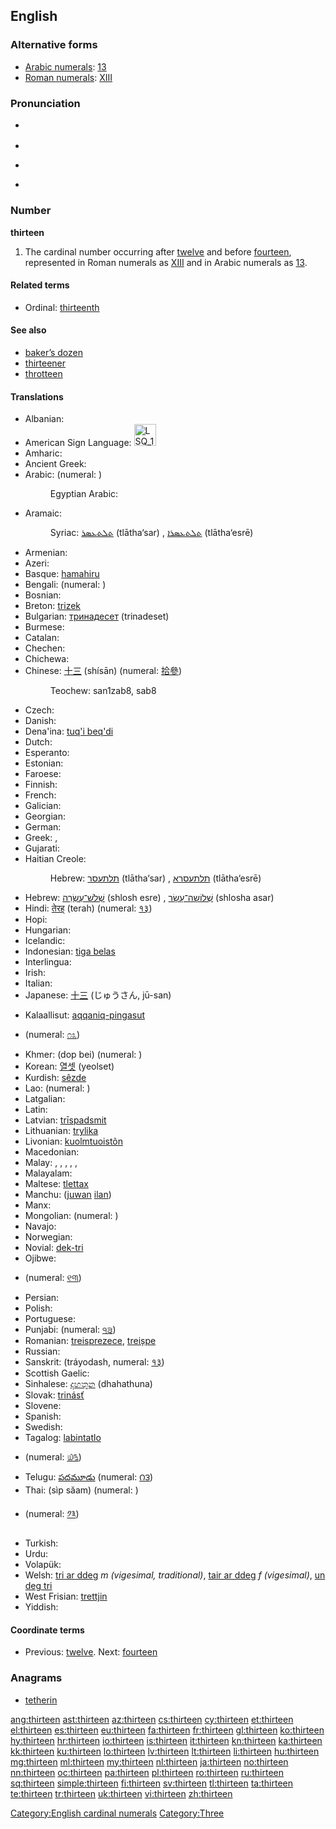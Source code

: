 ==English==
{{wikipedia}}

===Alternative forms===
* [[w:Arabic numerals|Arabic numerals]]: [[13]]
* [[w:Roman numerals|Roman numerals]]: [[XIII]]

===Pronunciation===
* {{qualifier|next word stressed near the first syllable}}
*: {{a|UK}} {{IPA|/ˈθɜː.tiːn/}}
*: {{a|US}} {{IPA|/ˈθɝ.tin/}}
* {{audio|en-us-thirteen.ogg|Audio (US)}}
* {{qualifier|next word stressed after the first syllable}}
*: {{a|UK}} {{IPA|/ˌθɜːˈtiːn/}}
*: {{a|US}} {{IPA|/ˌθɝˈtin/}}
* {{rhymes|iːn}}

===Number===
'''thirteen'''

# The cardinal number occurring after [[twelve]] and before [[fourteen]], represented in Roman numerals as [[XIII]] and in Arabic numerals as [[13]].

====Related terms====
* Ordinal: [[thirteenth]]

====See also====
* [[baker's dozen|baker’s dozen]]
* [[thirteener]]
* [[throtteen]]

====Translations====
{{trans-top|the cardinal number occurring after twelve and before fourteen}}
* Albanian: {{t-|sq|trembëdhjetë|xs=Albanian}}
* American Sign Language: [[Image:LSQ 13.jpg|35px]] {{tø|ase|Hu@Side-PalmBack Flatten|xs=American Sign Language}}
* Amharic: {{t|am|አስራሶስት|tr=asra sosts|sc=Ethi}}
* Ancient Greek: {{tø|grc|τρισκαίδεκα|tr=triskaideka|sc=polytonic}}
* Arabic: {{t-|ar|ثلاثة عشر|alt=ثَلاثة عَشَرَ|tr=thalaatha 3ashara}} (numeral: {{Arab|[[١٣]]}})
*: Egyptian Arabic: {{tø|arz|تلاتاشر|tr=talataashar|sc=Arab|xs=Egyptian Arabic}}
* Aramaic:
*: Syriac: [[ܬܠܬܥܣܪ]] (tlātha‘sar) {{m}}, [[ܬܠܬܥܣܪܐ]] (tlātha‘esrē) {{f}}
* Armenian: {{t+|hy|տասներեք|tr=tasnerek'}}
* Azeri: {{t|az|on üç}}
* Basque: [[hamahiru]]
* Bengali: {{t-|bn|তেরো|tr=tero|sc=Beng|xs=Bengali}} (numeral: {{Beng|[[১৩]]}})
* Bosnian: {{t-|bs|trinaest}}
* Breton: [[trizek]]
* Bulgarian: [[тринадесет]] (trinadeset)
* Burmese: {{t|my|ဆယ့်သုံး|tr=hsè.thon:|sc=Mymr}}
* Catalan: {{t+|ca|tretze}}
* Chechen: {{tø|ce|кхойтта|tr=qoytta}}
* Chichewa: {{tø|ny|khumi n'zitatu}}
* Chinese: [[十三]] (shísān) (numeral: [[拾參]])
*: Teochew: san1zab8, sab8
* Czech: {{t-|cs|třináct}}
* Danish: {{t+|da|tretten}}
* Dena'ina: [[tuq'i beq'di]]
* Dutch: {{t+|nl|dertien|f}}
* Esperanto: {{t-|eo|dek tri|xs=Esperanto}}
* Estonian: {{t-|et|kolmteist}}
* Faroese: {{t|fo|trettan}}
* Finnish: {{t+|fi|kolmetoista}}
* French: {{t+|fr|treize|m}}
* Galician: {{t+|gl|trece|xs=Galician}}
* Georgian: {{t-|ka|ცამეტი|tr=c'ameti|sc=Geor|xs=Georgian}}
* German: {{t+|de|dreizehn}}
* Greek: {{t+|el|δεκατρείς|m|f|tr=dekatreís}}, {{t+|el|δεκατρία|n|tr=dekatría}}
* Gujarati: {{t+|gu|તેર|tr=ter|sc=Gujr|xs=Gujarati}}
* Haitian Creole: {{tø|ht|trèz}}
*: Hebrew: [[תלתעסר]] (tlātha‘sar) {{m}}, [[תלתעסרא]] (tlātha‘esrē) {{f}}
* Hebrew: [[שלוש עשרה|שְׁלֹשׁ־עֶשְׂרֵה]] (shlosh esre) {{f}} {{qualifier|used in counting}}, [[שלושה עשר|שְׁלוֹשָה־עָשָׂר]] (shlosha asar) {{m}}
* Hindi: [[तेरह्]] (terah) (numeral: [[१३]])
* Hopi: {{tø|hop|pakwt niikyang paykomuy siikya’ta}}
* Hungarian: {{t+|hu|tizenhárom}}
* Icelandic: {{t+|is|þrettán}}
* Indonesian: [[tiga belas]]
* Interlingua: {{t|ia|dece-tres}}
* Irish: {{t|ga|trí déag}}
* Italian: {{t+|it|tredici|m}}
* Japanese: [[十三]] (じゅうさん, jū-san)
{{trans-mid}}
* Kalaallisut: [[aqqaniq-pingasut]]
* {{trreq|kn}} (numeral: [[೧೩]])
* Khmer: {{Khmr|[[ដប់បី]]}} (dop bei) (numeral: {{Khmr|[[១៣]]}})
* Korean: [[열셋]] (yeolset)
* Kurdish: [[sêzde]]
* Lao: {{t-|lo|ສິບສາມ|tr=sip-saam|sc=Laoo|xs=Lao}} (numeral: {{Laoo|[[໑໓]]}})
* Latgalian: {{tø|ltg|treispadsmit}}
* Latin: {{t+|la|tredecim}}
* Latvian: [[trīspadsmit]]
* Lithuanian: [[trylika]]
* Livonian: [[kuolmtuoistõn]]
* Macedonian: {{t|mk|тринаесет|tr=trináeset}}
* Malay: {{t|ms|tiga belas}}, {{t|ms|telu belas}}, {{t|ms|sepuluh tiga}}, {{t|ms|sepuluh telu}}, {{t|ms|satu puluh tiga}}, {{t|ms|satu puluh telu}}
* Malayalam: {{t|ml|പതിമൂന്ന്|sc=Mlym|xs=Malayalam}}
* Maltese: [[tlettax]]
* Manchu: ([[juwan]] [[ilan]])
* Manx: {{t|gv|tree jeig}}
* Mongolian: {{t|mn|арван гурав|tr=arvan gurav|sc=Cyrl|xs=Mongolian}} (numeral: {{Mong|[[᠑᠓]]}})
* Navajo: {{tø|nv|tááʼtsʼáadah}}
* Norwegian: {{t+|no|tretten}}
* Novial: [[dek-tri]]
* Ojibwe: {{tø|oj|ashi-niswi}}
* {{trreq|or}} (numeral: [[୧୩]])
* Persian: {{t|fa|سیزده|xs=Persian}}
* Polish: {{t+|pl|trzynaście}}
* Portuguese: {{t+|pt|treze}}
* Punjabi: {{t-|pa|ਤੇਰਾਂ|sc=Guru|xs=Punjabi}} (numeral: [[੧੩]])
* Romanian: [[treisprezece]], [[treișpe]] {{qualifier|informal}}
* Russian: {{t+|ru|тринадцать|tr=trinádtsat’}}
* Sanskrit: {{t|sa|त्रयोदश|xs=Sanskrit}} (tráyodash, numeral: [[१३]])
* Scottish Gaelic: {{t-|gd|trì|xs=Scottish Gaelic}} {{t-|gd|deug|xs=Scottish Gaelic}}
* Sinhalese: [[දහතුන]] (dhahathuna)
* Slovak: [[trinásť]]
* Slovene: {{t|sl|trinajst}}
* Spanish: {{t+|es|trece}}
* Swedish: {{t+|sv|tretton}}
* Tagalog: [[labintatlo]]
* {{trreq|ta}} (numeral: [[௰௩]])
* Telugu: [[పదమూడు]] (numeral: [[౧౩]])
* Thai: {{Thai|[[สิบสาม]]}} (sìp săam) (numeral: {{Thai|[[๑๓]]}})
* {{trreq|bo}} (numeral: [[༡༣]])
* Turkish: {{t+|tr|on üç}}
* Urdu: {{t-|ur|تیرہ|tr=terah|xs=Urdu}}
* Volapük: {{t|vo|degkil}}
* Welsh: [[tri ar ddeg]] ''m (vigesimal, traditional)'', [[tair ar ddeg]] ''f (vigesimal)'', [[un deg tri]] {{qualifier|decimal}}
* West Frisian: [[trettjin]]
* Yiddish: {{t-|yi|דרײַצן|xs=Yiddish}}
{{trans-bottom}}

====Coordinate terms====
* Previous: [[twelve]]. Next: [[fourteen]]

===Anagrams===
* [[tetherin#English|tetherin]]

[[Category:English cardinal numerals]]
[[Category:Three]]

[[ang:thirteen]]
[[ast:thirteen]]
[[az:thirteen]]
[[cs:thirteen]]
[[cy:thirteen]]
[[et:thirteen]]
[[el:thirteen]]
[[es:thirteen]]
[[eu:thirteen]]
[[fa:thirteen]]
[[fr:thirteen]]
[[gl:thirteen]]
[[ko:thirteen]]
[[hy:thirteen]]
[[hr:thirteen]]
[[io:thirteen]]
[[is:thirteen]]
[[it:thirteen]]
[[kn:thirteen]]
[[ka:thirteen]]
[[kk:thirteen]]
[[ku:thirteen]]
[[lo:thirteen]]
[[lv:thirteen]]
[[lt:thirteen]]
[[li:thirteen]]
[[hu:thirteen]]
[[mg:thirteen]]
[[ml:thirteen]]
[[my:thirteen]]
[[nl:thirteen]]
[[ja:thirteen]]
[[no:thirteen]]
[[nn:thirteen]]
[[oc:thirteen]]
[[pa:thirteen]]
[[pl:thirteen]]
[[ro:thirteen]]
[[ru:thirteen]]
[[sq:thirteen]]
[[simple:thirteen]]
[[fi:thirteen]]
[[sv:thirteen]]
[[tl:thirteen]]
[[ta:thirteen]]
[[te:thirteen]]
[[tr:thirteen]]
[[uk:thirteen]]
[[vi:thirteen]]
[[zh:thirteen]]